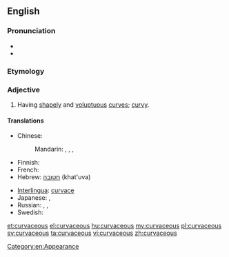 ==English==

===Pronunciation===
* {{audio|en-uk-curvaceous.ogg|Audio (UK)}}
* {{rhymes|eɪʃəs}}

===Etymology===
{{suffix|curve|aceous}}

===Adjective===
{{en-adj}}

# {{qualifier|of a woman}} Having [[shapely]] and [[voluptuous]] [[curve]]s; [[curvy]].

====Translations====
{{trans-top|having shapely and voluptuous curves}}
* Chinese:
*: Mandarin: {{t-|cmn|凹凸有致|tr=āotūyǒuzhì|sc=Hani}}, {{t-|cmn|豐滿|sc=Hani}}, {{t-|cmn|丰满|tr=fēngmǎn|sc=Hani}}, {{t-|cmn|肉感|tr=ròugǎn|sc=Hani}}
* Finnish: {{t+|fi|kurvikas}}
* French: {{t|fr|plantureux}}
* Hebrew: [[חטובה]] (khat'uva) {{f}}
{{trans-mid}}
* [[Interlingua]]: [[curvace]]
* Japanese: {{t|ja|肉感的|alt=肉感的な|tr=にっかんてきな, nikkanteki-na}}, {{t|ja|豊満|alt=豊満な|tr=ほうまんな, hōman-na}}
* Russian: {{t|ru|фигуристый|tr=figúristyj}}, {{t+|ru|пышный|tr=pýšnyi}}, {{t|ru|с красивыми округлыми формами|tr=s krasívymi okrúglymi fórmami}}
* Swedish: {{t|sv|kurvig}}
{{trans-bottom}}

[[Category:en:Appearance]]

[[et:curvaceous]]
[[el:curvaceous]]
[[hu:curvaceous]]
[[my:curvaceous]]
[[pl:curvaceous]]
[[sv:curvaceous]]
[[ta:curvaceous]]
[[vi:curvaceous]]
[[zh:curvaceous]]